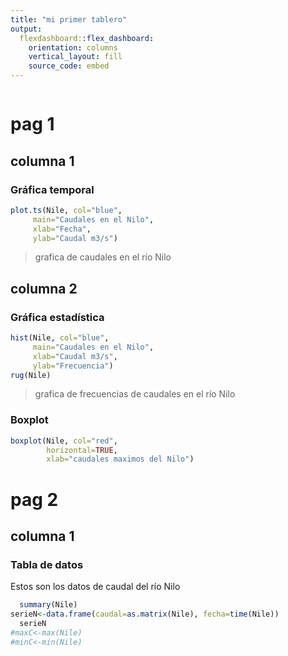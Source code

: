 ```yaml
---
title: "mi primer tablero"
output:
  flexdashboard::flex_dashboard:
    orientation: columns
    vertical_layout: fill
    source_code: embed
---
```


```r

```

# pag 1

## columna 1

### Gráfica temporal
```r
plot.ts(Nile, col="blue",
     main="Caudales en el Nilo",
     xlab="Fecha",
     ylab="Caudal m3/s")

```

> grafica de caudales en el río Nilo

## columna 2

### Gráfica estadística

```r
hist(Nile, col="blue",
     main="Caudales en el Nilo",
     xlab="Caudal m3/s",
     ylab="Frecuencia")
rug(Nile)
```

> grafica de frecuencias de caudales en el río Nilo

### Boxplot

```r

boxplot(Nile, col="red",
        horizontal=TRUE,
        xlab="caudales maximos del Nilo")

```

# pag 2

## columna 1

### Tabla de datos

Estos son los datos de caudal del río Nilo

```r
  summary(Nile)
serieN<-data.frame(caudal=as.matrix(Nile), fecha=time(Nile))
  serieN
#maxC<-max(Nile)
#minC<-min(Nile)

```

